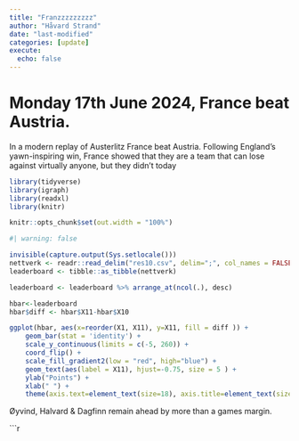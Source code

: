 ```yaml
---
title: "Franzzzzzzzzz"
author: "Håvard Strand"
date: "last-modified"
categories: [update]
execute:
  echo: false
---
```


# Monday 17th June 2024, France beat Austria.

In a modern replay of Austerlitz France beat Austria. Following England's yawn-inspiring win, France showed that they are a team that can lose against virtually anyone, but they didn't today


```r

library(tidyverse)
library(igraph)
library(readxl)
library(knitr)

knitr::opts_chunk$set(out.width = "100%")

```



```r
#| warning: false

invisible(capture.output(Sys.setlocale()))
nettverk <- readr::read_delim("res10.csv", delim=";", col_names = FALSE, locale = locale(encoding = "UTF-8"))
leaderboard <- tibble::as_tibble(nettverk)

leaderboard <- leaderboard %>% arrange_at(ncol(.), desc)

hbar<-leaderboard 
hbar$diff <- hbar$X11-hbar$X10

ggplot(hbar, aes(x=reorder(X1, X11), y=X11, fill = diff )) + 
    geom_bar(stat = 'identity') + 
    scale_y_continuous(limits = c(-5, 260)) +
    coord_flip() + 
    scale_fill_gradient2(low = "red", high="blue") +
    geom_text(aes(label = X11), hjust=-0.75, size = 5 ) + 
    ylab("Points") +
    xlab(" ") +
    theme(axis.text=element_text(size=18), axis.title=element_text(size=18,face="bold"))
```
Øyvind, Halvard & Dagfinn remain ahead by more than a games margin.

```r
